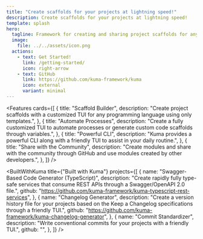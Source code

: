```yaml
---
title: "Create scaffolds for your projects at lightning speed!"
description: Create scaffolds for your projects at lightning speed!
template: splash
hero:
  tagline: Framework for creating and sharing project scaffolds for any programming language with an intuitive TUI without needing much effort!
  image:
    file: ../../assets/icon.png
  actions:
    - text: Get Started!
      link: /getting-started/
      icon: right-arrow
    - text: GitHub
      link: https://github.com/kuma-framework/kuma
      icon: external
      variant: minimal
---
```



<Features
  cards={[
    {
      title: "Scaffold Builder",
      description:
        "Create project scaffolds with a customized TUI for any programming language using only templates.",
    },
    {
      title: "Automate Processes",
      description:
        "Create a fully customized TUI to automate processes or generate custom code scaffolds through variables.",
    },
    {
      title: "Powerful CLI",
      description:
        "Kuma provides a powerful CLI along with a friendly TUI to assist in your daily routine.",
    },
    {
      title: "Share with the Community",
      description:
        "Create modules and share with the community through GitHub and use modules created by other developers.",
    },
  ]}
/>

<BuiltWithKuma
  title={"Built with Kuma"}
  projects={[
    {
      name: "Swagger-Based Code Generator (TypeScript)",
      description:
        "Create rapidly fully type-safe services that consume REST APIs through a Swagger/OpenAPI 2.0 file.",
      github: "https://github.com/kuma-framework/kuma-typescript-rest-services",
    },
    {
      name: "Changelog Generator",
      description:
        "Create a version history file for your projects based on the Keep a Changelog specifications through a friendly TUI.",
      github: "https://github.com/kuma-framework/kuma-changelog-generator",
    },
    {
      name: "Commit Standardizer",
      description:
        "Write conventional commits for your projects with a friendly TUI.",
      github: "",
    },
  ]}
/>

